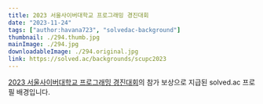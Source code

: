 ```yaml
---
title: 2023 서울사이버대학교 프로그래밍 경진대회
date: "2023-11-24"
tags: ["author:havana723", "solvedac-background"]
thumbnail: ./294.thumb.jpg
mainImage: ./294.jpg
downloadableImage: ./294.original.jpg
link: https://solved.ac/backgrounds/scupc2023
---
```


[2023 서울사이버대학교 프로그래밍 경진대회](https://www.acmicpc.net/contest/view/1199)의 참가 보상으로 지급된 solved.ac 프로필 배경입니다.